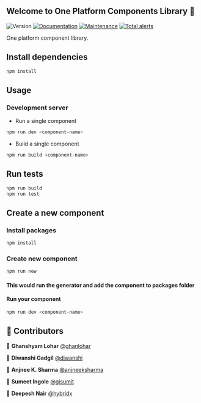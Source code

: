 <Meta title="Introduction" />

## Welcome to One Platform Components Library 👋

![Version](https://img.shields.io/badge/version-1.0.0-blue.svg?cacheSeconds=2592000)
[![Documentation](https://img.shields.io/badge/documentation-yes-brightgreen.svg)](https://github.com/1-Platform/op-components#readme)
[![Maintenance](https://img.shields.io/badge/Maintained%3F-yes-green.svg)](https://github.com/1-Platform/op-components/graphs/commit-activity)
[![Total alerts](https://img.shields.io/lgtm/alerts/g/1-Platform/op-components.svg?logo=lgtm&logoWidth=18)](https://lgtm.com/projects/g/1-Platform/op-components/alerts/)

One platform component library.

## Install dependencies

```sh
npm install
```

## Usage

### Development server

- Run a single component

```sh
npm run dev <component-name>
```

- Build a single component

```sh
npm run build <component-name>
```

## Run tests

```sh
npm run build
npm run test
```

## Create a new component

### Install packages

```bash
npm install
```

### Create new component

```bash
npm run new
```

#### This would run the generator and add the component to packages folder

#### Run your component

```bash
npm run dev <component-name>
```

## 🤝 Contributors

👤 **Ghanshyam Lohar** [@ghanlohar](https://github.com/ghanlohar)

👤 **Diwanshi Gadgil** [@diwanshi](https://github.com/diwanshi)

👤 **Anjnee K. Sharma** [@anjneeksharma](https://github.com/anjneeksharma)

👤 **Sumeet Ingole** [@gisumit](https://github.com/gisumit)

👤 **Deepesh Nair** [@hybridx](https://github.com/hybridx)

